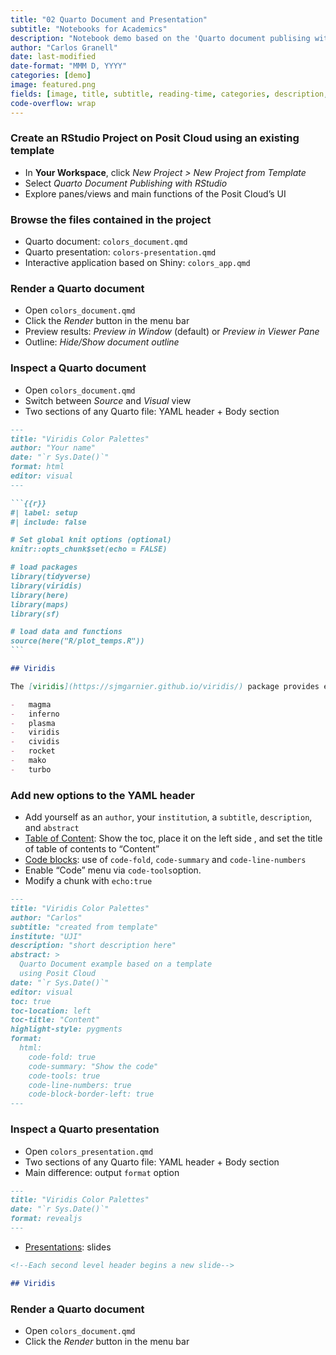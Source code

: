 ---
title: "02 Quarto Document and Presentation"
subtitle: "Notebooks for Academics"
description: "Notebook demo based on the 'Quarto document publising with RStudio' template using Posit Cloud"
author: "Carlos Granell"
date: last-modified
date-format: "MMM D, YYYY"
categories: [demo]
image: featured.png
fields: [image, title, subtitle, reading-time, categories, description, date, abstract]
code-overflow: wrap
---

### Create an RStudio Project on Posit Cloud using an existing template

- In **Your Workspace**, click *New Project > New Project from Template*
- Select *Quarto Document Publishing with RStudio*
- Explore panes/views and main functions of the Posit Cloud's UI

### Browse the files contained in the project

- Quarto document: `colors_document.qmd`
- Quarto presentation: `colors-presentation.qmd`
- Interactive application based on Shiny: `colors_app.qmd`

### Render a Quarto document
- Open `colors_document.qmd`
- Click the *Render* button in the menu bar
- Preview results: *Preview in Window* (default) or *Preview in Viewer Pane*
- Outline: *Hide/Show document outline*

### Inspect a Quarto document
- Open `colors_document.qmd`
- Switch between  *Source* and *Visual* view
- Two sections of any Quarto file: YAML header + Body section

````{.markdown filename="YAML header: Set format(s) and options. Use YAML Syntax"}
---
title: "Viridis Color Palettes"
author: "Your name"
date: "`r Sys.Date()`"
format: html
editor: visual
---
````


````{.markdown filename="BODY section: Markdown text and code chunks"}

```{{r}}
#| label: setup
#| include: false

# Set global knit options (optional)
knitr::opts_chunk$set(echo = FALSE)

# load packages
library(tidyverse)
library(viridis)
library(here)
library(maps)
library(sf)

# load data and functions
source(here("R/plot_temps.R"))
```

## Viridis

The [viridis](https://sjmgarnier.github.io/viridis/) package provides eight eye-catching color palettes to use in data visualizations:

-   magma
-   inferno
-   plasma
-   viridis
-   cividis
-   rocket
-   mako
-   turbo

````

### Add new options to the YAML header
- Add yourself as an `author`, your `institution`, a `subtitle`, `description`, and `abstract`
- [Table of Content](https://quarto.org/docs/output-formats/html-basics.html#table-of-contents): Show the toc, place it on the left side , and set the title of table of contents  to "Content"
- [Code blocks](https://quarto.org/docs/output-formats/html-code.html): use of `code-fold`,  `code-summary` and `code-line-numbers`
- Enable "Code" menu via `code-tools`option.
- Modify a chunk with `echo:true` 


````{.markdown code-line-numbers="true" code-fold="true"}
---
title: "Viridis Color Palettes"
author: "Carlos"                                
subtitle: "created from template"      
institute: "UJI"
description: "short description here"
abstract: > 
  Quarto Document example based on a template 
  using Posit Cloud
date: "`r Sys.Date()`"
editor: visual
toc: true
toc-location: left
toc-title: "Content"
highlight-style: pygments
format:
  html: 
    code-fold: true
    code-summary: "Show the code"
    code-tools: true
    code-line-numbers: true
    code-block-border-left: true
---
````

### Inspect a Quarto presentation
- Open `colors_presentation.qmd`
- Two sections of any Quarto file: YAML header + Body section
- Main difference: output `format` option

````{.markdown filename="Presentation's YAML header: Use of 'revealjs' output format"}
---
title: "Viridis Color Palettes"
date: "`r Sys.Date()`"
format: revealjs
---
````
- [Presentations](https://quarto.org/docs/presentations/): slides

````{.markdown filename="Presentation slides"}
<!--Each second level header begins a new slide-->

## Viridis

````


### Render a Quarto document
- Open `colors_document.qmd`
- Click the *Render* button in the menu bar